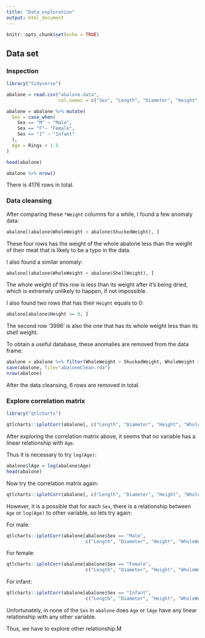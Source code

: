 ```yaml
---
title: "Data_exploration"
output: html_document
---
```


```r
knitr::opts_chunk$set(echo = TRUE)
```


## Data set

### Inspection

```r
library("tidyverse")

abalone = read.csv("abalone.data",
                   col.names = c("Sex", "Length", "Diameter", "Height", "WholeWeight", "ShuckedWeight", "VisceraWeight", "ShellWeight", "Rings"))

abalone = abalone %>% mutate(
  Sex = case_when(
    Sex == "M" ~ "Male",
    Sex == "F"~ "Female",
    Sex == "I" ~ "Infant"
  ),
  Age = Rings + 1.5
)

head(abalone)
```

```r
abalone %>% nrow()
```

There is 4176 rows in total.

### Data cleansing

After comparing these `*Weight` columns for a while, I found a few anomaly data:

```r
abalone[(abalone$WholeWeight < abalone$ShuckedWeight), ]
```

These four rows has the weight of the whole abalone less than the weight of their meat that is likely to be a typo in the data.

I also found a similar anomaly:

```r
abalone[(abalone$WholeWeight < abalone$ShellWeight), ]
```

The whole weight of this row is less than its weight after it's being dried, which is extremely unlikely to happen, if not impossible.

I also found two rows that has their `Height` equals to 0:

```r
abalone[abalone$Height <= 0, ]
```

The second row '3996' is also the one that has its whole weight less than its shell weight.

To obtain a useful database, these anomalies are removed from the data frame:

```r
abalone = abalone %>% filter(WholeWeight > ShuckedWeight, WholeWeight > ShellWeight, Height > 0)
save(abalone, file="abaloneClean.rda")
nrow(abalone)
```

After the data cleansing, 6 rows are removed in total.

### Explore correlation matrix

```r
library("qtlcharts")

qtlcharts::iplotCorr(abalone[, c("Length", "Diameter", "Height", "WholeWeight", "ShuckedWeight", "VisceraWeight", "ShellWeight", "Age")])
```

After exploring the correlation matrix above, it seems that no variable has a linear relationship with `Age`.

Thus it is necessary to try `log(Age)`:

```r
abalone$lAge = log(abalone$Age)
head(abalone)
```

Now try the correlation matrix again:

```r
qtlcharts::iplotCorr(abalone[, c("Length", "Diameter", "Height", "WholeWeight", "ShuckedWeight", "VisceraWeight", "ShellWeight", "lAge")])
```

However, it is a possible that for each `Sex`, there is a relationship between `Age` or `log(Age)` to other variable, so lets try again:

For male:

```r
qtlcharts::iplotCorr(abalone[abalone$Sex == "Male",
                             c("Length", "Diameter", "Height", "WholeWeight", "ShuckedWeight", "VisceraWeight", "ShellWeight", "Age", "lAge")])
```

For female:

```r
qtlcharts::iplotCorr(abalone[abalone$Sex == "Female",
                             c("Length", "Diameter", "Height", "WholeWeight", "ShuckedWeight", "VisceraWeight", "ShellWeight", "Age", "lAge")])
```

For infant:

```r
qtlcharts::iplotCorr(abalone[abalone$Sex == "Infant",
                             c("Length", "Diameter", "Height", "WholeWeight", "ShuckedWeight", "VisceraWeight", "ShellWeight", "Age", "lAge")])
```

Unfortunately, in none of the `Sex` in `abalone` does `Age` or `lAge` have any linear relationship with any other variable.

Thus, we have to explore other relationship.M

